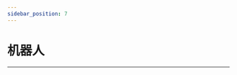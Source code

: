 ```yaml
---
sidebar_position: 7
---
```





# 机器人
---

<cardbox>
  <card
    href="./xgo-robot-kit/"
    title="XGO机械狗"
    description="XGO 是一款专为青少年人工智能教育而设计的仿生四足机器狗套装，XGO 拥有12个自由度，可以像真实的宠物狗一样实现全向移动与花式造型表演，让孩子们可以与它玩耍的过程中学习机械、电子、编程和AI，为适应未来人工智能生活打下基础。"
    img={xgo_robot_kit_Icon}
  />
</cardbox>

<cardbox>
  <card
    href="./xgo-robot-kit-v2/"
    title="XGO机械狗"
    description="XGO Robot Kit V2 是一款具有十五自由度桌面级 Al 四足机器狗。结合仿生学与人工智能，使它在保持小巧机身的同时具备强大功能。XGO Robot Kit V2 背部搭载机械臂和末端夹爪，可以灵活的夹取、携带物品。同时它搭配 XGO Adapter 扩展板，具备 GPIO 接口和 IIC 接口，满足您更多的创新应用。XGO Robot Kit V2 采用2.3KG.CM 总线串口舵机作为关节，可实现全向移动、六维姿态控制、姿态稳定、多种运动步态和夹持任务，内部搭载IMU、关节位置传感器和电流传感器反馈自身姿态和关节转角与力矩，用于内部算法和二次开发。

XGO Robot Kit V2 支持图形化编程和 Python 代码编程。这使它成为学习、教学和研究的理想机器狗。"
    img={xgo_robot_kit_v2_Icon}
  />
</cardbox>
